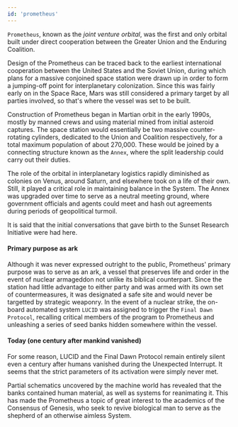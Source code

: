 ```yaml
---
id: 'prometheus'
---
```



`Prometheus`, known as the *joint venture orbital*, was the first and only orbital built under direct cooperation between the Greater Union and the Enduring Coalition. 

Design of the Prometheus can be traced back to the earliest international cooperation between the United States and the Soviet Union, during which plans for a massive conjoined space station were drawn up in order to form a jumping-off point for interplanetary colonization. Since this was fairly early on in the Space Race, Mars was still considered a primary target by all parties involved, so that's where the vessel was set to be built.

Construction of Prometheus began in Martian orbit in the early 1990s, mostly by manned crews and using material mined from initial asteroid captures. The space station would essentially be two massive counter-rotating cylinders, dedicated to the Union and Coalition respectively, for a total maximum population of about 270,000. These would be joined by a connecting structure known as the `Annex`, where the split leadership could carry out their duties.

The role of the orbital in interplanetary logistics rapidly diminished as colonies on Venus, around Saturn, and elsewhere took on a life of their own. Still, it played a critical role in maintaining balance in the System. The Annex was upgraded over time to serve as a neutral meeting ground, where government officials and agents could meet and hash out agreements during periods of geopolitical turmoil. 

<QuoteRow author={AuthorUniserve} >
It is said that the initial conversations that gave birth to the Sunset Research Initiative were had here.
</QuoteRow>

#### Primary purpose as ark

Although it was never expressed outright to the public, Prometheus' primary purpose was to serve as an ark, a vessel that preserves life and order in the event of nuclear armageddon not unlike its biblical counterpart. Since the station had little advantage to either party and was armed with its own set of countermeasures, it was designated a safe site and would never be targetted by strategic weaponry. In the event of a nuclear strike, the on-board automated system `LUCID` was assigned to trigger the `Final Dawn Protocol`, recalling critical members of the program to Prometheus and unleashing a series of seed banks hidden somewhere within the vessel.

#### Today (one century after mankind vanished)

For some reason, LUCID and the Final Dawn Protocol remain entirely silent even a century after humans vanished during the Unexpected Interrupt. It seems that the strict parameters of its activation were simply never met.

Partial schematics uncovered by the machine world has revealed that the banks contained human material, as well as systems for reanimating it. This has made the Prometheus a topic of great interest to the academics of the Consensus of Genesis, who seek to revive biological man to serve as the shepherd of an otherwise aimless System.